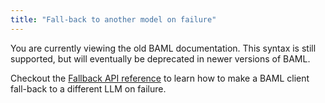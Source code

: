 ```yaml
---
title: "Fall-back to another model on failure"
---
```

<Warning>
    You are currently viewing the old BAML documentation. This syntax is still supported, but will eventually be deprecated in newer versions of BAML.
</Warning>

Checkout the [Fallback API reference](/v3/syntax/client/redundancy) to learn how to make a BAML client fall-back to a different LLM on failure.